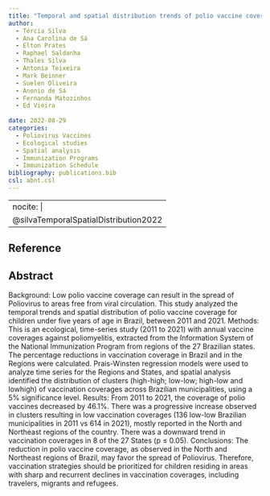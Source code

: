 ```yaml
---
title: "Temporal and spatial distribution trends of polio vaccine coverage in children in Brazil, 2011-2021"
author:
  - Tércia Silva
  - Ana Carolina de Sá
  - Elton Prates
  - Raphael Saldanha
  - Thales Silva
  - Antonia Teixeira
  - Mark Beinner
  - Suelen Oliveira
  - Anonio de Sá
  - Fernanda Matozinhos
  - Ed Vieira
  
date: 2022-08-29
categories: 
  - Poliovirus Vaccines
  - Ecological studies
  - Spatial analysis
  - Immunization Programs
  - Immunization Schedule
bibliography: publications.bib
csl: abnt.csl
---
```


---
nocite: |
  @silvaTemporalSpatialDistribution2022
---

## Reference

::: {#refs}
:::

## Abstract

Background: Low polio vaccine coverage can result in the spread of Poliovirus to areas free from viral circulation. This study analyzed the temporal trends and spatial distribution of polio vaccine coverage for children under five years of age in Brazil, between 2011 and 2021.
Methods: This is an ecological, time-series study (2011 to 2021) with annual vaccine coverages against poliomyelitis, extracted from the Information System of the National Immunization Program from regions of the 27 Brazilian states. The percentage reductions in vaccination coverage in Brazil and in the Regions were calculated. Prais-Winsten regression models were used to analyze time series for the Regions and States, and spatial analysis identified the distribution of clusters (high-high; low-low; high-low and lowhigh) of vaccination coverages across Brazilian municipalities, using a 5% significance level.
Results: From 2011 to 2021, the coverage of polio vaccines decreased by 46.1%. There was a progressive increase observed in clusters resulting in low vaccination coverages (136 low-low Brazilian municipalities in 2011 vs 614 in 2021), mostly reported in the North and Northeast regions of the country. There was a downward trend in vaccination coverages in 8 of the 27 States (p ≤ 0.05).
Conclusions: The reduction in polio vaccine coverage, as observed in the North and Northeast regions of Brazil, may favor the spread of Poliovirus. Therefore, vaccination strategies should be prioritized for children residing in areas with sharp and recurrent declines in vaccination coverages, including travelers, migrants and refugees.



